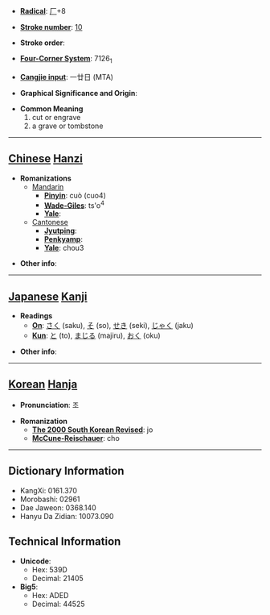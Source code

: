 * '''[[Wiktionary:Chinese radical index| Radical]]''': [[Wiktionary:Chinese radical index 厂|厂]]+8

* '''[[Wiktionary:Chinese total strokes index|Stroke number]]''': [[Wiktionary:Chinese total strokes index 10|10]]

* '''Stroke order''': 

* '''[[Wiktionary:Chinese four corner index|Four-Corner System]]''': 7126<sub>1</sub>

* '''[[Wiktionary:Chinese Cangjie index|Cangjie input]]''': 一廿日 (MTA)

* '''Graphical Significance and Origin''': 

* '''Common Meaning'''
*#cut or engrave
*# a grave or tombstone


----

== [[Chinese]] [[Hanzi]] ==

* '''Romanizations'''
** [[Mandarin]]
*** '''[[Pinyin]]''': cuò (cuo4)
*** '''[[Wade-Giles]]''': ts'o<sup>4</sup>
*** '''[[Yale]]''': 
**[[Cantonese]]
***'''[[Jyutping]]''':
***'''[[Penkyamp]]''': 
***'''[[Yale]]''': chou3

* '''Other info''': 

----

== [[Japanese]] [[Kanji]] ==

* '''Readings'''
** '''[[On]]''': [[さく]] (saku), [[そ]] (so), [[せき]] (seki), [[じゃく]] (jaku)
** '''[[Kun]]''': [[と]] (to), [[まじる]] (majiru), [[おく]] (oku)

* '''Other info''':  

----

== [[Korean]] [[Hanja]] ==

* '''Pronunciation''': 조

* '''Romanization'''
** '''[[The 2000 South Korean Revised Romanization|The 2000 South Korean Revised]]''': jo
** '''[[McCune-Reischauer]]''': cho

----

== Dictionary Information ==

* KangXi: 0161.370
* Morobashi: 02961
* Dae Jaweon: 0368.140
* Hanyu Da Zidian: 10073.090

== Technical Information ==

* '''Unicode''':
** Hex: 539D
** Decimal: 21405
* '''Big5''':
** Hex: ADED
** Decimal: 44525